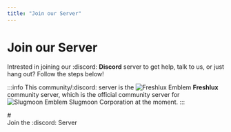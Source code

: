 ```yaml
---
title: "Join our Server"
---
```



# Join our Server

Intrested in joining our :discord: **Discord** server to get help, talk to us, or just hang out? Follow the steps below!

:::info
This community/:discord: server is the <span className="emoji-like-icon"><img src="/img/freshlux.png" alt="Freshlux Emblem" /></span> **Freshlux** community server, which is the official community server for <span className="emoji-like-icon"><img src="/img/icon.png" alt="Slugmoon Emblem" /></span> <GradientText animated >Slugmoon Corporation</GradientText> at the moment.
:::

<BrowserWindow url="https://discord.gg/freshlux">
# <Typewriter text="Welcome to the Freshlux Discord Server!" loop delay={100} eraseDelay={40} />

 <div>
          <Link
            className="button button--secondary button--lg"
            to="/intro">
            Join the :discord: Server
          </Link>
        </div>
</BrowserWindow>


